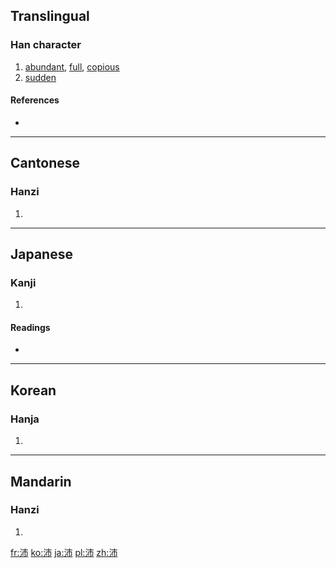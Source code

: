 ==Translingual==

===Han character===
{{Han char|rn=85|rad=水|as=04|sn=7|four=3512<sub>7</sub>|canj=水十月 (EJB), 水卜中月 (EYLB)}}

# [[abundant]], [[full]], [[copious]]
# [[sudden]]

====References====
* {{Han ref|kx=0612.030|dkj=17216|dj=1005.060|hdz=31559.030|uh=6C9B|ud=27803|bh=A84B|bd=43083}}

----

==Cantonese==

===Hanzi===
{{yue-hanzi|jyut=|y=pui3}}

# {{defn|Cantonese|sort=水04}}

----

==Japanese==

===Kanji===
{{ja-kanji|grade=|rs=水04}}

# {{defn|Japanese|sort=水04}}

====Readings====
* {{ja-readings|on=[[はい]] (hai)|kun=[[さわ]] (sawa), [[さかん]] (sakan)}}

----

==Korean==

===Hanja===
{{ko-hanja|hangeul=패|eumhun=|rv=pae|mr=p'ae|y=phay}}

# {{defn|Korean|sort=水04}}

----

==Mandarin==

===Hanzi===
{{cmn-hanzi|pin=[[pèi]] ([[pei4]])|wg=p'ei<sup>4</sup>}}

# {{defn|Mandarin|sort=水04}}

[[fr:沛]]
[[ko:沛]]
[[ja:沛]]
[[pl:沛]]
[[zh:沛]]